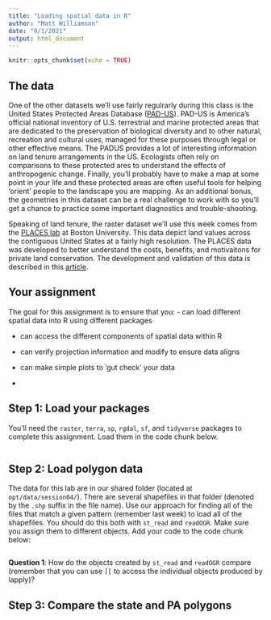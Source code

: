 ```yaml
---
title: "Loading spatial data in R"
author: "Matt Williamson"
date: "9/1/2021"
output: html_document
---
```


```r
knitr::opts_chunk$set(echo = TRUE)
```
## The data

One of the other datasets we'll use fairly regulrarly during this class is the United States Protected Areas Database ([PAD-US](https://www.usgs.gov/core-science-systems/science-analytics-and-synthesis/gap/science/protected-areas)). PAD-US is America’s official national inventory of U.S. terrestrial and marine protected areas that are dedicated to the preservation of biological diversity and to other natural, recreation and cultural uses, managed for these purposes through legal or other effective means. The PADUS provides a lot of interesting information on land tenure arrangements in the US. Ecologists often rely on comparisons to these protected ares to understand the effects of anthropogenic change. Finally, you'll probably have to make a map at some point in your life and these protected areas are often useful tools for helping 'orient' people to the landscape you are mapping. As an additional bonus, the geometries in this dataset can be a real challenge to work with so you'll get a chance to practice some important diagnostics and trouble-shooting.

Speaking of land tenure, the raster dataset we'll use this week comes from the [PLACES lab](https://placeslab.org/places/) at Boston University. This data depict land values across the contiguous United States at a fairly high resolution. The PLACES data was developed to better understand the costs, benefits, and motivaitons for private land conservation. The development and validation of this data is described in this [article](https://www.pnas.org/content/117/47/29577).


## Your assignment

The goal for this assignment is to ensure that you:
- can load different spatial data into R using different packages

- can access the different components of spatial data within R

- can verify projection information and modify to ensure data aligns

- can make simple plots to 'gut check' your data
- 

## Step 1: Load your packages
You'll need the `raster`, `terra`, `sp`, `rgdal`, `sf`, and `tidyverse` packages to complete this assignment. Load them in the code chunk below.

```r

```


## Step 2: Load polygon data

The data for this lab are in our shared folder (located at `opt/data/session04/`). There are several shapefiles in that folder (denoted by the `.shp` suffix in the file name). Use our approach for finding all of the files that match a given pattern (remember last week) to load all of the shapefiles. You should do this both with `st_read` and `readOGR`. Make sure you assign them to different objects. Add your code to the code chunk below:

```r

```
__Question 1__: How do the objects created by `st_read` and `readOGR` compare (remember that you can use `[[` to access the individual objects produced by lapply)?

## Step 3: Compare the state and PA polygons


